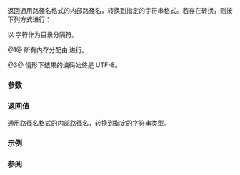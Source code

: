 {{cpp/filesystem/path/title|generic_string|generic_wstring|generic_u8string|generic_u16string|generic_u32string}}
{{cpp/filesystem/path/navbar}}
{{dcl begin}}
{{dcl|num=1|since=c++17|1=
template&lt; class CharT, class Traits = std::char_traits&lt;CharT&gt;,
          class Alloc = std::allocator&lt;CharT&gt; &gt;
std::basic_string&lt;CharT,Traits,Alloc&gt;
    generic_string( const Alloc&amp; a = Alloc() ) const;
}}
{{dcl rev begin|num=2|since=c++17}}
{{dcl|
std::string generic_string() const;
}}
{{dcl|
std::wstring generic_wstring() const;
}}
{{dcl|
std::u16string generic_u16string() const;
}}
{{dcl|
std::u32string generic_u32string() const;
}}
{{dcl rev end}}
{{dcl rev begin|num=3}}
{{dcl|since=c++17|until=c++20|
std::string generic_u8string() const;
}}
{{dcl|since=c++20|
std::u8string generic_u8string() const;
}}
{{dcl rev end}}
{{dcl end}}

返回通用路径名格式的内部路径名，转换到指定的字符串格式。若存在转换，则按下列方式进行：
{{include|cpp/filesystem/path/encoding_rules}}

以 {{tt|/}} 字符作为目录分隔符。

@1@ 所有内存分配由 {{c|a}} 进行。

@3@ {{tt|u8string()}} 情形下结果的编码始终是 UTF-8。

===参数===
{{par begin}}
{{par | a | 构造字符串用的分配器}}
{{par hreq}}
{{par req | {{tt|CharT}} 必须是编码字符类型之一（{{c|char}}、{{c|wchar_t}}{{rev inl|since=c++20|、{{c|char8_t}}}}、{{c|char16_t}} 及 {{c|char32_t}}）。}}
{{par end}}

===返回值===
通用路径名格式的内部路径名，转换到指定的字符串类型。

{{cpp/impldef exception}}

===示例===
{{example
|code=
#include &lt;cstddef&gt;
#include &lt;filesystem&gt;
#include &lt;iomanip&gt;
#include &lt;iostream&gt;
#include &lt;span&gt;
#include &lt;string_view&gt;

void print(std::string_view rem, auto const&amp; str)
{
    std::cout &lt;&lt; rem &lt;&lt; std::hex &lt;&lt; std::uppercase &lt;&lt; std::setfill('0');
    for (const auto b : std::as_bytes(std::span{str}))
        std::cout &lt;&lt; std::setw(2) &lt;&lt; std::to_integer&lt;unsigned&gt;(b) &lt;&lt; ' ';
    std::cout &lt;&lt; '\n';
}

int main()
{
    std::filesystem::path p{"/家/屋"};
    std::cout &lt;&lt; p &lt;&lt; '\n';

    print("string    : ", p.generic_string());
    print("u8string  : ", p.generic_u8string());
    print("u16string : ", p.generic_u16string());
    print("u32string : ", p.generic_u32string());
    print("wstring   : ", p.generic_wstring());
}
|p=true
|output=
"/家/屋"
string    : 2F E5 AE B6 2F E5 B1 8B
u8string  : 2F E5 AE B6 2F E5 B1 8B
u16string : 2F 00 B6 5B 2F 00 4B 5C
u32string : 2F 00 00 00 B6 5B 00 00 2F 00 00 00 4B 5C 00 00
wstring   : 2F 00 00 00 B6 5B 00 00 2F 00 00 00 4B 5C 00 00
}}

===参阅===
{{dsc begin}}
{{dsc inc|cpp/filesystem/path/dsc string}}
{{dsc end}}

{{langlinks|de|en|es|ja|ru}}